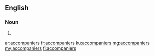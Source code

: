 ==English==

===Noun===
{{head|en|plural}}

# {{plural of|accompanier|lang=en|nocat=1}}

[[ar:accompaniers]]
[[fr:accompaniers]]
[[ku:accompaniers]]
[[mg:accompaniers]]
[[my:accompaniers]]
[[fi:accompaniers]]